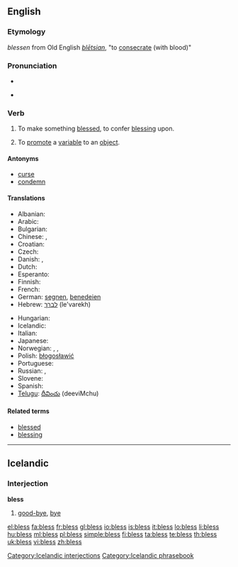 ==English==

===Etymology===
{{etyl|enm}} ''blessen'' from Old English ''[[blētsian]]'', {{term|bledsian|blēdsian|lang=ang}} "to [[consecrate]] (with blood)"

===Pronunciation===
* {{audio|en-us-bless.ogg|Audio (US)}}

* {{rhymes|ɛs}}

===Verb===
{{en-verb|blesses|blessing|'''[[blest]]''' ''or'' '''[[blessed]]'''}}

# To make something [[blessed]], to confer [[blessing]] upon.
# {{programming|[[Perl]]}} {{context|past tense only '''blessed'''}} To [[promote]] a [[variable]] to an [[object]].

====Antonyms====
* [[curse]]
* [[condemn]]

====Translations====
{{trans-top|convey blessing on}}
* Albanian: {{t+|sq|bekoj|xs=Albanian}}
* Arabic: {{t|ar|بارك|tr=baaraka|sc=Arab}}
* Bulgarian: {{t+|bg|благославям|sc=Cyrl}}
* Chinese: {{t|cmn|保佑|tr=bǎoyòu|sc=Hani|xs=Mandarin}},  {{t-|cmn|佑|tr=yòu|sc=Hani|xs=Mandarin}}
* Croatian: {{t-|hr|blagosloviti|alt=blagoslòviti}}
* Czech: {{t-|cs|požehnat}}
* Danish: {{t-|da|velsigne}}, {{archaic}} {{t-|da|signe}}
* Dutch: {{t+|nl|zegenen}}
* Esperanto: {{t-|eo|beni|xs=Esperanto}}
* Finnish: {{t-|fi|siunata}}
* French: {{t+|fr|bénir}}
* German: [[segnen]], [[benedeien]] {{obsolete}}
* Hebrew: [[לברך]] (le'varekh)
{{trans-mid}}
* Hungarian: {{t+|hu|megáld}}
* Icelandic: {{t-|is|blessa}}
* Italian: {{t+|it|benedire}}
* Japanese: {{t-|ja|恵む|tr=megumu|sc=Jpan}}
* Norwegian: {{t-|no|velsigne}}, {{t-|no|signa}}, {{t-|no|blessa}}
* Polish: [[błogosławić]]
* Portuguese: {{t+|pt|abençoar}}
* Russian: {{t|ru|благословлять|tr=blagoslovlját'|sc=Cyrl}} {{impf}},  {{t|ru|благословить|tr=blagoslovít'|sc=Cyrl}} {{pf}}
* Slovene: {{t+|sl|blagosloviti}}
* Spanish: {{t-|es|bendecir}}
* [[Telugu]]: [[దీవించు]] (deeviMchu)
{{trans-bottom}}

====Related terms====
* [[blessed]]
* [[blessing]]

----

==Icelandic==

===Interjection===
'''bless'''

# [[good-bye]], [[bye]]

[[Category:Icelandic interjections]]
[[Category:Icelandic phrasebook]]

[[el:bless]]
[[fa:bless]]
[[fr:bless]]
[[gl:bless]]
[[io:bless]]
[[is:bless]]
[[it:bless]]
[[lo:bless]]
[[li:bless]]
[[hu:bless]]
[[ml:bless]]
[[pl:bless]]
[[simple:bless]]
[[fi:bless]]
[[ta:bless]]
[[te:bless]]
[[th:bless]]
[[uk:bless]]
[[vi:bless]]
[[zh:bless]]